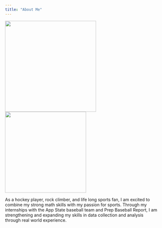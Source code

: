 ```yaml
---
title: "About Me"
---
```


![](./Pics/Beach_pic.jpg){width="300"} ![](./Pics/SSK0087.JPEG){width="267"}

As a hockey player, rock climber, and life long sports fan, I am excited to combine my strong math skills with my passion for sports. Through my internships with the App State baseball team and Prep Baseball Report, I am strengthening and expanding my skills in data collection and analysis through real world experience.
